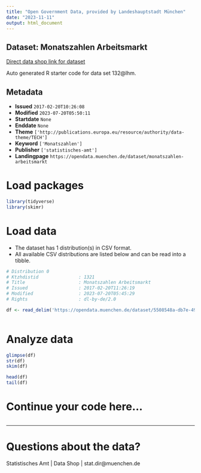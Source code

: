 ```yaml
---
title: "Open Government Data, provided by Landeshauptstadt München"
date: "2023-11-11"
output: html_document
---
```


## Dataset: Monatszahlen Arbeitsmarkt

[Direct data shop link for dataset](https://opendata.muenchen.de/dataset/monatszahlen-arbeitsmarkt)

Auto generated R starter code for data set 132@lhm.

## Metadata

- **Issued** `2017-02-20T10:26:08`
- **Modified** `2023-07-20T05:50:11`
- **Startdate** `None`
- **Enddate** `None`
- **Theme** `['http://publications.europa.eu/resource/authority/data-theme/TECH']`
- **Keyword** `['Monatszahlen']`
- **Publisher** `['statistisches-amt']`
- **Landingpage** `https://opendata.muenchen.de/dataset/monatszahlen-arbeitsmarkt`


# Load packages

```r

library(tidyverse)
library(skimr)

```

# Load data

-   The dataset has 1 distribution(s) in CSV format.
-   All available CSV distributions are listed below and can be read into a tibble.

```r

# Distribution 0
# Ktzhdistid               : 1321
# Title                    : Monatszahlen Arbeitsmarkt
# Issued                   : 2017-02-20T11:26:19
# Modified                 : 2023-07-20T05:45:29
# Rights                   : dl-by-de/2.0

df <- read_delim('https://opendata.muenchen.de/dataset/5508548a-db7e-49f1-a77e-b0763b00eb97/resource/0b6fe83d-4bf9-4789-9752-a3aefb073020/download/monatszahlen2307_arbeitsmarkt_10_07_23_nosum.csv')



```

# Analyze data

```r

glimpse(df)
str(df)
skim(df)

head(df)
tail(df)

```

# Continue your code here...

```r

```

------------------------------------------------------------------------

# Questions about the data?

Statistisches Amt | Data Shop | stat.dir@muenchen.de
